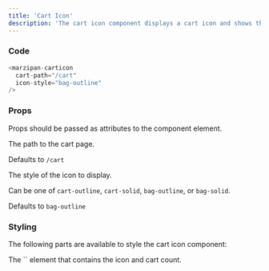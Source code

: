 ```yaml
---
title: 'Cart Icon'
description: 'The cart icon component displays a cart icon and shows the number of items in the cart. It is ideal to be placed in the header of your website.'
---
```


### Code

```javascript
<marzipan-carticon
  cart-path="/cart"
  icon-style="bag-outline"
/>
```

### Props

Props should be passed as attributes to the component element.

<ResponseField name="cart-path" type="string">
The path to the cart page.

Defaults to `/cart`
</ResponseField>

<ResponseField name="icon-style" type="string">
The style of the icon to display.

Can be one of `cart-outline`, `cart-solid`, `bag-outline`, or `bag-solid`.

Defaults to `bag-outline`
</ResponseField>

### Styling

The following parts are available to style the cart icon component:

<ResponseField name="cart-icon" type="string">
The `<a>` element that contains the icon and cart count.
</ResponseField>

